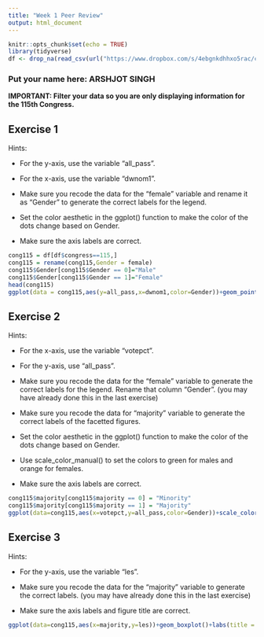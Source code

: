 ---
title: "Week 1 Peer Review"
output: html_document
---

```{r setup, include=FALSE}

knitr::opts_chunk$set(echo = TRUE)
library(tidyverse)
df <- drop_na(read_csv(url("https://www.dropbox.com/s/4ebgnkdhhxo5rac/cel_volden_wiseman%20_coursera.csv?raw=1"),show_col_types = FALSE))
```

### Put your name here: ARSHJOT SINGH

**IMPORTANT: Filter your data so you are only displaying information for the 115th Congress.**

## Exercise 1

Hints:

* For the y-axis, use the variable "all_pass".

* For the x-axis, use the variable "dwnom1".

* Make sure you recode the data for the "female" variable and rename it as "Gender" to generate the correct labels for the legend.

* Set the color aesthetic in the ggplot() function to make the color of the dots change based on Gender.

* Make sure the axis labels are correct.

```{r exercise1,echo=FALSE}
cong115 = df[df$congress==115,]
cong115 = rename(cong115,Gender = female)
cong115$Gender[cong115$Gender == 0]="Male"
cong115$Gender[cong115$Gender == 1]="Female"
head(cong115)
ggplot(data = cong115,aes(y=all_pass,x=dwnom1,color=Gender))+geom_point()+labs(x="Idealogy",y="Bills Passed")  

```

## Exercise 2

Hints:

* For the x-axis, use the variable "votepct".

* For the y-axis, use "all_pass".

* Make sure you recode the data for the "female" variable to generate the correct labels for the legend. Rename that column "Gender". (you may have already done this in the last exercise)

* Make sure you recode the data for "majority" variable to generate the correct labels of the facetted figures.

* Set the color aesthetic in the ggplot() function to make the color of the dots change based on Gender.

* Use scale_color_manual() to set the colors to green for males and orange for females.

* Make sure the axis labels are correct.


```{r exercise2,echo=FALSE}
cong115$majority[cong115$majority == 0] = "Minority"
cong115$majority[cong115$majority == 1] = "Majority"
ggplot(data=cong115,aes(x=votepct,y=all_pass,color=Gender))+scale_color_manual(values=c("orange", "green"))+geom_point()+labs(x="Vote Percentage",y="Bills Passed") + facet_grid(cols = vars(majority))
```

## Exercise 3

Hints:

* For the y-axis, use the variable "les".

* Make sure you recode the data for the "majority" variable to generate the correct labels. (you may have already done this in the last exercise)

* Make sure the axis labels and figure title are correct.


```{r exercise3,echo=FALSE}

ggplot(data=cong115,aes(x=majority,y=les))+geom_boxplot()+labs(title = "LES in the 115th Congress" ,x="Majority or Minority",y="Legislative Effectiveness ")

```